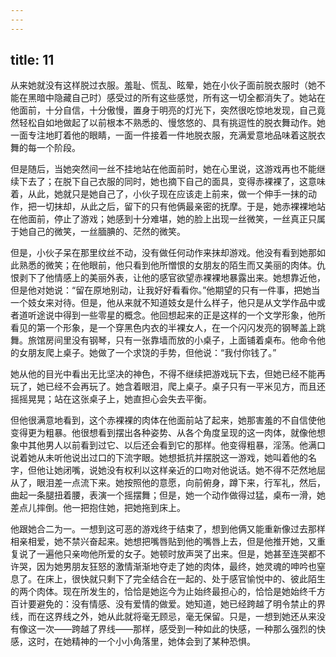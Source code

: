 ```yaml
---
---
---
```

title: 11
---



从来她就没有这样脱过衣服。羞耻、慌乱、眩晕，她在小伙子面前脱衣服时（她不能在黑暗中隐藏自己时）感受过的所有这些感觉，所有这一切全都消失了。她站在他面前，十分自信，十分傲慢，置身于明亮的灯光下，突然很吃惊地发现，自己竟然轻松自如地做起了以前根本不熟悉的、慢悠悠的、具有挑逗性的脱衣舞动作。她一面专注地盯着他的眼睛，一面一件接着一件地脱衣服，充满爱意地品味着这脱衣舞的每一个阶段。

但是随后，当她突然间一丝不挂地站在他面前时，她在心里说，这游戏再也不能继续下去了；在脱下自己衣服的同时，她也摘下自己的面具，变得赤裸裸了，这意味着，从此，她就只是她自己了，小伙子现在应该走上前来，做一个伸手一抹的动作，把一切抹却，从此之后，留下的只有他俩最亲密的抚摩。于是，她赤裸裸地站在他面前，停止了游戏；她感到十分难堪，她的脸上出现一丝微笑，一丝真正只属于她自己的微笑，一丝腼腆的、茫然的微笑。

但是，小伙子呆在那里纹丝不动，没有做任何动作来抹却游戏。他没有看到她那如此熟悉的微笑；在他眼前，他只看到他所憎恨的女朋友的陌生而又美丽的肉体。仇恨剥下了他情感上的美丽外表，让他的感官欲望赤裸裸地暴露出来。她想靠近他，但是他对她说：“留在原地别动，让我好好看看你。”他期望的只有一件事，把她当一个妓女来对待。但是，他从来就不知道妓女是什么样子，他只是从文学作品中或者道听途说中得到一些零星的概念。他回想起来的正是这样的一个文学形象，他所看见的第一个形象，是一个穿黑色内衣的半裸女人，在一个闪闪发亮的钢琴盖上跳舞。旅馆房间里没有钢琴，只有一张靠墙而放的小桌子，上面铺着桌布。他命令他的女朋友爬上桌子。她做了一个求饶的手势，但他说：“我付你钱了。”

她从他的目光中看出无比坚决的神色，不得不继续把游戏玩下去，但她已经不能再玩了，她已经不会再玩了。她含着眼泪，爬上桌子。桌子只有一平米见方，而且还摇摇晃晃；站在这张桌子上，她直担心会失去平衡。

但他很满意地看到，这个赤裸裸的肉体在他面前站了起来，她那害羞的不自信使他变得更为粗暴。他很想看到摆出各种姿势、从各个角度呈现的这一肉体，就像他想象中其他男人以前看到过它、以后还会看到它的那样。他变得粗暴，淫荡。他满口说着她从未听他说出过口的下流字眼。她想抵抗并摆脱这一游戏，她叫着他的名字，但他让她闭嘴，说她没有权利以这样亲近的口吻对他说话。她不得不茫然地屈从了，眼泪差一点流下来。她按照他的意愿，向前俯身，蹲下来，行军礼，然后，曲起一条腿扭着腰，表演一个摇摆舞；但是，她一个动作做得过猛，桌布一滑，她差点儿摔倒。他一把抱住她，把她拖到床上。

他跟她合二为一。一想到这可恶的游戏终于结束了，想到他俩又能重新像过去那样相亲相爱，她不禁兴奋起来。她想把嘴唇贴到他的嘴唇上去，但是他推开她，又重复说了一遍他只亲吻他所爱的女子。她顿时放声哭了出来。但是，她甚至连哭都不许哭，因为她男朋友狂怒的激情渐渐地夺走了她的肉体，最终，她灵魂的呻吟也窒息了。在床上，很快就只剩下了完全结合在一起的、处于感官愉悦中的、彼此陌生的两个肉体。现在所发生的，恰恰是她迄今为止始终最担心的，恰恰是她始终千方百计要避免的：没有情感、没有爱情的做爱。她知道，她已经跨越了明令禁止的界线，而在这界线之外，她从此就将毫无顾忌，毫无保留。只是，一想到她还从来没有像这一次——跨越了界线——那样，感受到一种如此的快感，一种那么强烈的快感，这时，在她精神的一个小小角落里，她体会到了某种恐惧。